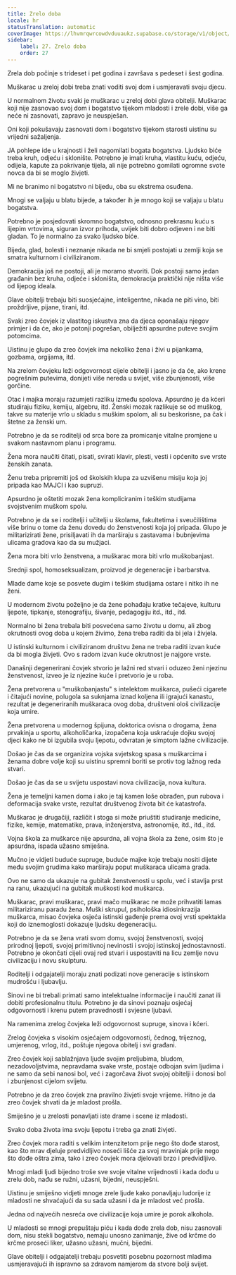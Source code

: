```yaml
---
title: Zrelo doba
locale: hr
statusTranslation: automatic
coverImage: https://lhvmrqwrcowdvduuaukz.supabase.co/storage/v1/object/public/strapi-uploads/small_cover-educacion-fundamental.webp-2d51a7828a2b1309555be27f7e2a61a0.webp
sidebar:
    label: 27. Zrelo doba
    order: 27
---
```

Zrela dob počinje s trideset i pet godina i završava s pedeset i šest godina.

Muškarac u zreloj dobi treba znati voditi svoj dom i usmjeravati svoju djecu.

U normalnom životu svaki je muškarac u zreloj dobi glava obitelji. Muškarac koji nije zasnovao svoj dom i bogatstvo tijekom mladosti i zrele dobi, više ga neće ni zasnovati, zapravo je neuspješan.

Oni koji pokušavaju zasnovati dom i bogatstvo tijekom starosti uistinu su vrijedni sažaljenja.

JA pohlepe ide u krajnosti i želi nagomilati bogata bogatstva. Ljudsko biće treba kruh, odjeću i sklonište. Potrebno je imati kruha, vlastitu kuću, odjeću, odijela, kapute za pokrivanje tijela, ali nije potrebno gomilati ogromne svote novca da bi se moglo živjeti.

Mi ne branimo ni bogatstvo ni bijedu, oba su ekstrema osuđena.

Mnogi se valjaju u blatu bijede, a također ih je mnogo koji se valjaju u blatu bogatstva.

Potrebno je posjedovati skromno bogatstvo, odnosno prekrasnu kuću s lijepim vrtovima, siguran izvor prihoda, uvijek biti dobro odjeven i ne biti gladan. To je normalno za svako ljudsko biće.

Bijeda, glad, bolesti i neznanje nikada ne bi smjeli postojati u zemlji koja se smatra kulturnom i civiliziranom.

Demokracija još ne postoji, ali je moramo stvoriti. Dok postoji samo jedan građanin bez kruha, odjeće i skloništa, demokracija praktički nije ništa više od lijepog ideala.

Glave obitelji trebaju biti suosjećajne, inteligentne, nikada ne piti vino, biti proždrljive, pijane, tirani, itd.

Svaki zreo čovjek iz vlastitog iskustva zna da djeca oponašaju njegov primjer i da će, ako je potonji pogrešan, obilježiti apsurdne puteve svojim potomcima.

Uistinu je glupo da zreo čovjek ima nekoliko žena i živi u pijankama, gozbama, orgijama, itd.

Na zrelom čovjeku leži odgovornost cijele obitelji i jasno je da će, ako krene pogrešnim putevima, donijeti više nereda u svijet, više zbunjenosti, više gorčine.

Otac i majka moraju razumjeti razliku između spolova. Apsurdno je da kćeri studiraju fiziku, kemiju, algebru, itd. Ženski mozak razlikuje se od muškog, takve su materije vrlo u skladu s muškim spolom, ali su beskorisne, pa čak i štetne za ženski um.

Potrebno je da se roditelji od srca bore za promicanje vitalne promjene u svakom nastavnom planu i programu.

Žena mora naučiti čitati, pisati, svirati klavir, plesti, vesti i općenito sve vrste ženskih zanata.

Ženu treba pripremiti još od školskih klupa za uzvišenu misiju koja joj pripada kao MAJCI i kao supruzi.

Apsurdno je oštetiti mozak žena kompliciranim i teškim studijama svojstvenim muškom spolu.

Potrebno je da se i roditelji i učitelji u školama, fakultetima i sveučilištima više brinu o tome da ženu dovedu do ženstvenosti koja joj pripada. Glupo je militarizirati žene, prisiljavati ih da marširaju s zastavama i bubnjevima ulicama gradova kao da su mužjaci.

Žena mora biti vrlo ženstvena, a muškarac mora biti vrlo muškobanjast.

Srednji spol, homoseksualizam, proizvod je degeneracije i barbarstva.

Mlade dame koje se posvete dugim i teškim studijama ostare i nitko ih ne ženi.

U modernom životu poželjno je da žene pohađaju kratke tečajeve, kulturu ljepote, tipkanje, stenografiju, šivanje, pedagogiju itd., itd., itd.

Normalno bi žena trebala biti posvećena samo životu u domu, ali zbog okrutnosti ovog doba u kojem živimo, žena treba raditi da bi jela i živjela.

U istinski kulturnom i civiliziranom društvu žena ne treba raditi izvan kuće da bi mogla živjeti. Ovo s radom izvan kuće okrutnost je najgore vrste.

Današnji degenerirani čovjek stvorio je lažni red stvari i oduzeo ženi njezinu ženstvenost, izveo je iz njezine kuće i pretvorio je u roba.

Žena pretvorena u "muškobanjastu" s intelektom muškarca, pušeći cigarete i čitajući novine, polugola sa suknjama iznad koljena ili igrajući kanastu, rezultat je degeneriranih muškaraca ovog doba, društveni ološ civilizacije koja umire.

Žena pretvorena u modernog špijuna, doktorica ovisna o drogama, žena prvakinja u sportu, alkoholičarka, izopačena koja uskraćuje dojku svojoj djeci kako ne bi izgubila svoju ljepotu, odvratan je simptom lažne civilizacije.

Došao je čas da se organizira vojska svjetskog spasa s muškarcima i ženama dobre volje koji su uistinu spremni boriti se protiv tog lažnog reda stvari.

Došao je čas da se u svijetu uspostavi nova civilizacija, nova kultura.

Žena je temeljni kamen doma i ako je taj kamen loše obrađen, pun rubova i deformacija svake vrste, rezultat društvenog života bit će katastrofa.

Muškarac je drugačiji, različit i stoga si može priuštiti studiranje medicine, fizike, kemije, matematike, prava, inženjerstva, astronomije, itd., itd., itd.

Vojna škola za muškarce nije apsurdna, ali vojna škola za žene, osim što je apsurdna, ispada užasno smiješna.

Mučno je vidjeti buduće supruge, buduće majke koje trebaju nositi dijete među svojim grudima kako marširaju poput muškaraca ulicama grada.

Ovo ne samo da ukazuje na gubitak ženstvenosti u spolu, već i stavlja prst na ranu, ukazujući na gubitak muškosti kod muškarca.

Muškarac, pravi muškarac, pravi mačo muškarac ne može prihvatiti lamas militariziranu paradu žena. Muški skrupul, psihološka idiosinkrazija muškarca, misao čovjeka osjeća istinski gađenje prema ovoj vrsti spektakla koji do iznemoglosti dokazuje ljudsku degeneraciju.

Potrebno je da se žena vrati svom domu, svojoj ženstvenosti, svojoj prirodnoj ljepoti, svojoj primitivnoj nevinosti i svojoj istinskoj jednostavnosti. Potrebno je okončati cijeli ovaj red stvari i uspostaviti na licu zemlje novu civilizaciju i novu skulpturu.

Roditelji i odgajatelji moraju znati podizati nove generacije s istinskom mudrošću i ljubavlju.

Sinovi ne bi trebali primati samo intelektualne informacije i naučiti zanat ili dobiti profesionalnu titulu. Potrebno je da sinovi poznaju osjećaj odgovornosti i krenu putem pravednosti i svjesne ljubavi.

Na ramenima zrelog čovjeka leži odgovornost supruge, sinova i kćeri.

Zrelog čovjeka s visokim osjećajem odgovornosti, čednog, trijeznog, umjerenog, vrlog, itd., poštuje njegova obitelj i svi građani.

Zreo čovjek koji sablažnjava ljude svojim preljubima, bludom, nezadovoljstvima, nepravdama svake vrste, postaje odbojan svim ljudima i ne samo da sebi nanosi bol, već i zagorčava život svojoj obitelji i donosi bol i zbunjenost cijelom svijetu.

Potrebno je da zreo čovjek zna pravilno živjeti svoje vrijeme. Hitno je da zreo čovjek shvati da je mladost prošla.

Smiješno je u zrelosti ponavljati iste drame i scene iz mladosti.

Svako doba života ima svoju ljepotu i treba ga znati živjeti.

Zreo čovjek mora raditi s velikim intenzitetom prije nego što dođe starost, kao što mrav djeluje predvidljivo noseći lišće za svoj mravinjak prije nego što dođe oštra zima, tako i zreo čovjek mora djelovati brzo i predvidljivo.

Mnogi mladi ljudi bijedno troše sve svoje vitalne vrijednosti i kada dođu u zrelu dob, nađu se ružni, užasni, bijedni, neuspješni.

Uistinu je smiješno vidjeti mnoge zrele ljude kako ponavljaju ludorije iz mladosti ne shvaćajući da su sada užasni i da je mladost već prošla.

Jedna od najvećih nesreća ove civilizacije koja umire je porok alkohola.

U mladosti se mnogi prepuštaju piću i kada dođe zrela dob, nisu zasnovali dom, nisu stekli bogatstvo, nemaju unosno zanimanje, žive od krčme do krčme proseći liker, užasno užasni, mučni, bijedni.

Glave obitelji i odgajatelji trebaju posvetiti posebnu pozornost mladima usmjeravajući ih ispravno sa zdravom namjerom da stvore bolji svijet.

